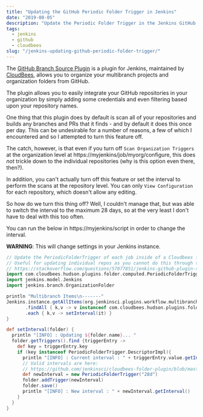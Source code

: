 ```yaml
---
title: "Updating the GitHub Periodic Folder Trigger in Jenkins"
date: "2019-08-05"
description: "Update the Periodic Folder Trigger in the Jenkins GitHub Branch Source plugin."
tags:
  - jenkins
  - github
  - cloudbees
slug: "/jenkins-updating-github-periodic-folder-trigger/"
---
```


The [GitHub Branch Source Plugin](https://plugins.jenkins.io/github-branch-source)
is a plugin for Jenkins, maintained by [CloudBees](https://www.cloudbees.com/), allows you to organize your multibranch projects
and organization folders from GitHub.

The plugin allows you to easily integrate your GitHub repositories in your organization by
simply adding some credentials and even filtering based upon your repository names.

One thing that this plugin does by default is scan all of your repositories and builds
any branches and PRs that it finds - and by default it does this once per day. This can be
undesirable for a number of reasons, a few of which I encountered and so I attempted to turn
this feature off.

The catch, however, is that even if you turn off `Scan Organization Triggers` at the organization
level at https://myjenkins/job/myorg/configure, this does _not_ trickle down to the individual
repositories (why is this option even there, then?).

In addition, you can't actually turn off this feature or set the interval to perform the scans
at the repository level. You can only `View Configuration` for each repository, which
doesn't allow any editing.

So how do we turn this thing off? Well, I couldn't manage that, but was able to switch the
interval to the maximum 28 days, so at the very least I don't have to deal with this too often.

You can run the below in https://myjenkins/script in order to change the interval.

**WARNING**: This will change settings in your Jenkins instance.

```groovy
// Update the PeriodicFolderTrigger of each job inside of a Cloudbees folder.
// Useful for updating individual repos as you cannot do this through the UI.
// https://stackoverflow.com/questions/57077851/jenkins-github-plugin-scan-organization-triggers
import com.cloudbees.hudson.plugins.folder.computed.PeriodicFolderTrigger
import jenkins.model.Jenkins
import jenkins.branch.OrganizationFolder

println "Multibranch Items\n-------"
Jenkins.instance.getAllItems(org.jenkinsci.plugins.workflow.multibranch.WorkflowMultiBranchProject.class).each { it.triggers
       .findAll { k,v -> v instanceof com.cloudbees.hudson.plugins.folder.computed.PeriodicFolderTrigger }
       .each { k,v -> setInterval(it) }
}

def setInterval(folder) {
  println "[INFO] : Updating ${folder.name}... "
  folder.getTriggers().find {triggerEntry ->
    def key = triggerEntry.key
    if (key instanceof PeriodicFolderTrigger.DescriptorImpl){
      println "[INFO] : Current interval : " + triggerEntry.value.getInterval()
      // Valid intervals are here:
      // https://github.com/jenkinsci/cloudbees-folder-plugin/blob/master/src/main/java/com/cloudbees/hudson/plugins/folder/computed/PeriodicFolderTrigger.java#L261-L278
      def newInterval = new PeriodicFolderTrigger("28d")
      folder.addTrigger(newInterval)
      folder.save()
      println "[INFO] : New interval : " + newInterval.getInterval()
    }
  }
}
```
